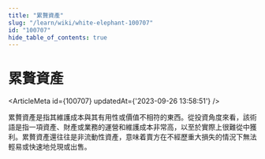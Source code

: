 ```yaml
---
title: "累贅資產"
slug: "/learn/wiki/white-elephant-100707"
id: "100707"
hide_table_of_contents: true
---
```



# 累贅資產

<ArticleMeta id={100707} updatedAt={'2023-09-26 13:58:51'} />
<div className='border-solid border-b border-t-0 my-4 border-[var(--ifm-color-gray-300)]' />

累贅資產是指其維護成本與其有用性或價值不相符的東西。從投資角度來看，該術語是指一項資產、財產或業務的運營和維護成本非常高，以至於實際上很難從中獲利。累贅資產還往往是非流動性資產，意味着賣方在不經歷重大損失的情況下無法輕易或快速地兑現或出售。
